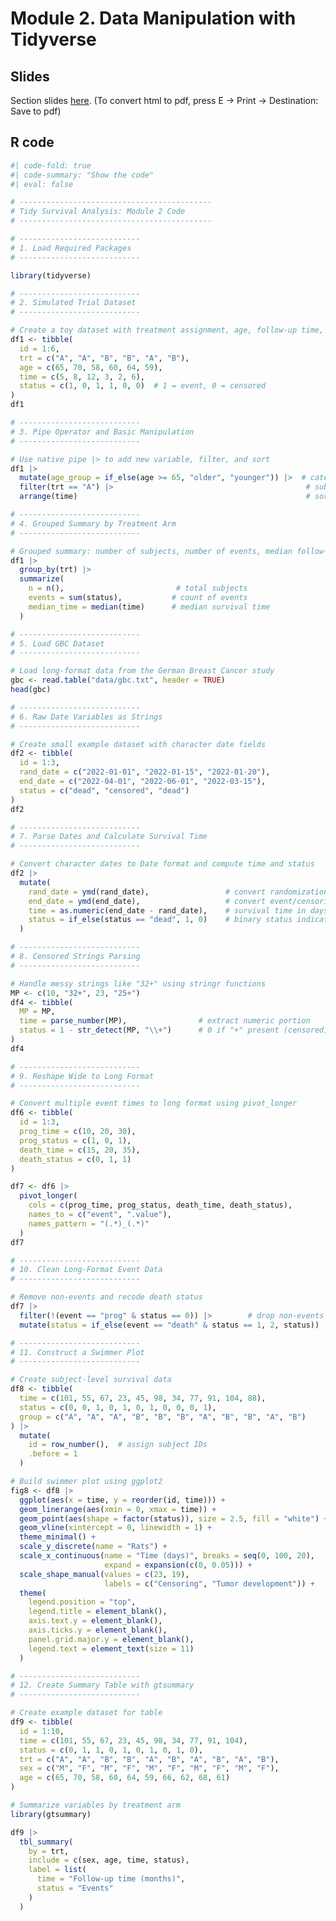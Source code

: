 # Module 2. Data Manipulation with Tidyverse

## Slides

Section slides [here](sec2.html){target="_blank"}. (To convert html to pdf, press E $\to$ Print $\to$ Destination: Save to pdf)

## R code

```r
#| code-fold: true
#| code-summary: "Show the code"
#| eval: false

# -------------------------------------------
# Tidy Survival Analysis: Module 2 Code
# -------------------------------------------

# ---------------------------
# 1. Load Required Packages
# ---------------------------

library(tidyverse)

# ---------------------------
# 2. Simulated Trial Dataset
# ---------------------------

# Create a toy dataset with treatment assignment, age, follow-up time, and status
df1 <- tibble(
  id = 1:6,
  trt = c("A", "A", "B", "B", "A", "B"),
  age = c(65, 70, 58, 60, 64, 59),
  time = c(5, 8, 12, 3, 2, 6),
  status = c(1, 0, 1, 1, 0, 0)  # 1 = event, 0 = censored
)
df1

# ---------------------------
# 3. Pipe Operator and Basic Manipulation
# ---------------------------

# Use native pipe |> to add new variable, filter, and sort
df1 |>
  mutate(age_group = if_else(age >= 65, "older", "younger")) |>  # categorize age
  filter(trt == "A") |>                                           # subset treatment A
  arrange(time)                                                   # sort by time

# ---------------------------
# 4. Grouped Summary by Treatment Arm
# ---------------------------

# Grouped summary: number of subjects, number of events, median follow-up
df1 |> 
  group_by(trt) |> 
  summarize(
    n = n(),                         # total subjects
    events = sum(status),           # count of events
    median_time = median(time)      # median survival time
  )

# ---------------------------
# 5. Load GBC Dataset
# ---------------------------

# Load long-format data from the German Breast Cancer study
gbc <- read.table("data/gbc.txt", header = TRUE)
head(gbc)

# ---------------------------
# 6. Raw Date Variables as Strings
# ---------------------------

# Create small example dataset with character date fields
df2 <- tibble(
  id = 1:3,
  rand_date = c("2022-01-01", "2022-01-15", "2022-01-20"),
  end_date = c("2022-04-01", "2022-06-01", "2022-03-15"),
  status = c("dead", "censored", "dead")
)
df2

# ---------------------------
# 7. Parse Dates and Calculate Survival Time
# ---------------------------

# Convert character dates to Date format and compute time and status
df2 |>
  mutate(
    rand_date = ymd(rand_date),                 # convert randomization date
    end_date = ymd(end_date),                   # convert event/censoring date
    time = as.numeric(end_date - rand_date),    # survival time in days
    status = if_else(status == "dead", 1, 0)    # binary status indicator
  )

# ---------------------------
# 8. Censored Strings Parsing
# ---------------------------

# Handle messy strings like "32+" using stringr functions
MP <- c(10, "32+", 23, "25+")
df4 <- tibble(
  MP = MP,
  time = parse_number(MP),                # extract numeric portion
  status = 1 - str_detect(MP, "\\+")      # 0 if "+" present (censored)
)
df4

# ---------------------------
# 9. Reshape Wide to Long Format
# ---------------------------

# Convert multiple event times to long format using pivot_longer
df6 <- tibble(
  id = 1:3,
  prog_time = c(10, 20, 30),
  prog_status = c(1, 0, 1),
  death_time = c(15, 20, 35),
  death_status = c(0, 1, 1)
)

df7 <- df6 |> 
  pivot_longer(
    cols = c(prog_time, prog_status, death_time, death_status),
    names_to = c("event", ".value"),
    names_pattern = "(.*)_(.*)"
  )
df7

# ---------------------------
# 10. Clean Long-Format Event Data
# ---------------------------

# Remove non-events and recode death status
df7 |> 
  filter(!(event == "prog" & status == 0)) |>        # drop non-events
  mutate(status = if_else(event == "death" & status == 1, 2, status))  # 2 = death

# ---------------------------
# 11. Construct a Swimmer Plot
# ---------------------------

# Create subject-level survival data
df8 <- tibble(
  time = c(101, 55, 67, 23, 45, 98, 34, 77, 91, 104, 88),
  status = c(0, 0, 1, 0, 1, 0, 1, 0, 0, 0, 1),
  group = c("A", "A", "A", "B", "B", "B", "A", "B", "B", "A", "B")
) |> 
  mutate(
    id = row_number(),  # assign subject IDs
    .before = 1
  )

# Build swimmer plot using ggplot2
fig8 <- df8 |> 
  ggplot(aes(x = time, y = reorder(id, time))) +
  geom_linerange(aes(xmin = 0, xmax = time)) +
  geom_point(aes(shape = factor(status)), size = 2.5, fill = "white") +
  geom_vline(xintercept = 0, linewidth = 1) +
  theme_minimal() +
  scale_y_discrete(name = "Rats") +
  scale_x_continuous(name = "Time (days)", breaks = seq(0, 100, 20),
                     expand = expansion(c(0, 0.05))) +
  scale_shape_manual(values = c(23, 19),
                     labels = c("Censoring", "Tumor development")) +
  theme(
    legend.position = "top",
    legend.title = element_blank(),
    axis.text.y = element_blank(),
    axis.ticks.y = element_blank(),
    panel.grid.major.y = element_blank(),
    legend.text = element_text(size = 11)
  )

# ---------------------------
# 12. Create Summary Table with gtsummary
# ---------------------------

# Create example dataset for table
df9 <- tibble(
  id = 1:10,
  time = c(101, 55, 67, 23, 45, 98, 34, 77, 91, 104),
  status = c(0, 1, 1, 0, 1, 0, 1, 0, 1, 0),
  trt = c("A", "A", "B", "B", "A", "B", "A", "B", "A", "B"),
  sex = c("M", "F", "M", "F", "M", "F", "M", "F", "M", "F"),
  age = c(65, 70, 58, 60, 64, 59, 66, 62, 68, 61)
)

# Summarize variables by treatment arm
library(gtsummary)

df9 |> 
  tbl_summary(
    by = trt,
    include = c(sex, age, time, status),
    label = list(
      time = "Follow-up time (months)",
      status = "Events"
    )
  )

```
